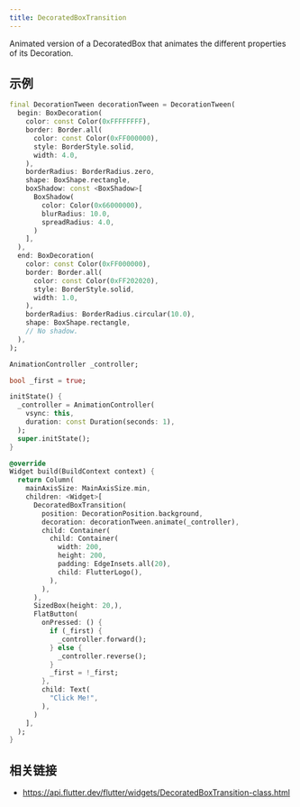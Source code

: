 ```yaml
---
title: DecoratedBoxTransition
---
```


Animated version of a DecoratedBox that animates the different properties of its Decoration.

## 示例

```dart liveslice=DecoratedBoxTransition height=400px
final DecorationTween decorationTween = DecorationTween(
  begin: BoxDecoration(
    color: const Color(0xFFFFFFFF),
    border: Border.all(
      color: const Color(0xFF000000),
      style: BorderStyle.solid,
      width: 4.0,
    ),
    borderRadius: BorderRadius.zero,
    shape: BoxShape.rectangle,
    boxShadow: const <BoxShadow>[
      BoxShadow(
        color: Color(0x66000000),
        blurRadius: 10.0,
        spreadRadius: 4.0,
      )
    ],
  ),
  end: BoxDecoration(
    color: const Color(0xFF000000),
    border: Border.all(
      color: const Color(0xFF202020),
      style: BorderStyle.solid,
      width: 1.0,
    ),
    borderRadius: BorderRadius.circular(10.0),
    shape: BoxShape.rectangle,
    // No shadow.
  ),
);

AnimationController _controller;

bool _first = true;

initState() {
  _controller = AnimationController(
    vsync: this,
    duration: const Duration(seconds: 1),
  );
  super.initState();
}

@override
Widget build(BuildContext context) {
  return Column(
    mainAxisSize: MainAxisSize.min,
    children: <Widget>[
      DecoratedBoxTransition(
        position: DecorationPosition.background,
        decoration: decorationTween.animate(_controller),
        child: Container(
          child: Container(
            width: 200,
            height: 200,
            padding: EdgeInsets.all(20),
            child: FlutterLogo(),
          ),
        ),
      ),
      SizedBox(height: 20,),
      FlatButton(
        onPressed: () {
          if (_first) {
            _controller.forward();
          } else {
            _controller.reverse();
          }
          _first = !_first;
        },
        child: Text(
          "Click Me!",
        ),
      )
    ],
  );
}
```

## 相关链接

- https://api.flutter.dev/flutter/widgets/DecoratedBoxTransition-class.html
